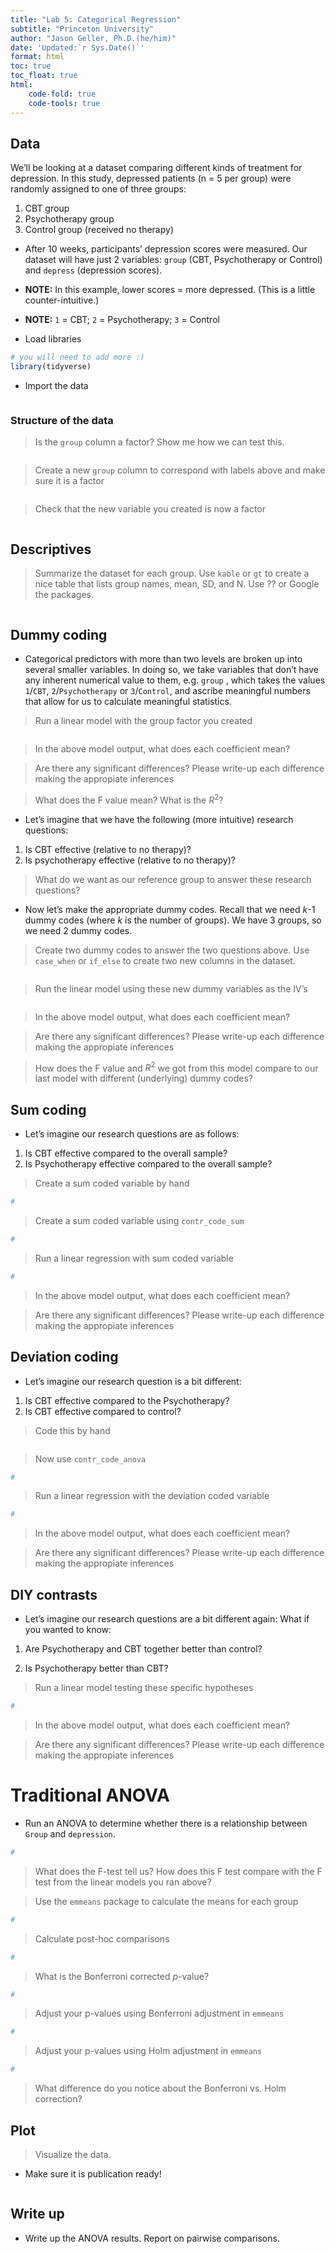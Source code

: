 ```yaml
---
title: "Lab 5: Categorical Regression"
subtitle: "Princeton University"
author: "Jason Geller, Ph.D.(he/him)"
date: 'Updated:`r Sys.Date()`'
format: html
toc: true
toc_float: true
html:
    code-fold: true
    code-tools: true
---
```


## Data

We'll be looking at a dataset comparing different kinds of treatment for depression. In this study, depressed patients (n = 5 per group) were randomly assigned to one of three groups:

1.	CBT group 
2.	Psychotherapy group 
3.	Control group (received no therapy) 

- After 10 weeks, participants' depression scores were measured. Our dataset will have just 2 variables: `group` (CBT, Psychotherapy or Control) and `depress` (depression scores). 

* **NOTE:** In this example, lower scores = more depressed. (This is a little counter-intuitive.)

* **NOTE:**
`1` = CBT; 
`2` = Psychotherapy;
`3` = Control

- Load libraries

```r
# you will need to add more :)
library(tidyverse)

```

- Import the data

```r

```

### Structure of the data

> Is the `group` column a factor? Show me how we can test this. 

```r

```

> Create a new  `group` column to correspond with labels above and make sure it is a factor

```r

```

> Check that the new variable you created is now a factor

```r

```

## Descriptives

> Summarize the dataset for each group. Use `kable` or `gt`  to create a nice table that lists group names, mean, SD, and N. Use ?? or Google the packages. 

```r

```

## Dummy coding

- Categorical predictors with more than two levels are broken up into several smaller variables. In doing so, we take variables that don't have any inherent numerical value to them, e.g. `group` , which takes the values `1`/`CBT`, `2`/`Psychotherapy` or `3`/`Control`, and ascribe meaningful numbers that allow for us to calculate meaningful statistics.

>  Run a linear model with the group factor you created

```r

```

> In the above model output, what does each coefficient mean?

> Are there any significant differences? Please write-up each difference making the appropiate inferences 

> What does the F value mean? What is the $R^2$?  

- Let's imagine that we have the following (more intuitive) research questions:

1. Is CBT effective (relative to no therapy)? 
2. Is psychotherapy effective (relative to no therapy)? 

>  What do we want as our reference group to answer these research questions?

- Now let's make the appropriate dummy codes. Recall that we need *k*-1 dummy codes (where *k* is the number of groups). We have 3 groups, so we need 2 dummy codes. 
 
> Create two dummy codes to answer the two questions above. Use `case_when` or `if_else` to create two new columns in the dataset. 

```r

```

> Run the linear model using these new dummy variables as the IV's

```r

```

> In the above model output, what does each coefficient mean?

> Are there any significant differences? Please write-up each difference making the appropiate inferences 

> How does the F value and $R^2$ we got from this model compare to our last model with different (underlying) dummy codes? 

## Sum coding

- Let's imagine our research questions are as follows:

1. Is CBT effective compared to the overall sample?
2. Is Psychotherapy effective compared to the overall sample?

> Create a sum coded variable by hand

```r
#

```

> Create a sum coded variable using `contr_code_sum`

```r
#

```

> Run a linear regression with sum coded variable

```r
#

```

> In the above model output, what does each coefficient mean?

> Are there any significant differences?  Please write-up each difference making the appropiate inferences


## Deviation coding

- Let's imagine our research question is a bit different: 

1. Is CBT effective compared to the Psychotherapy? 
2. Is CBT effective compared to control? 

> Code this by hand

```r



```

> Now use `contr_code_anova`

```r
#

```


> Run a linear regression with the deviation coded variable

```r
#

```

> In the above model output, what does each coefficient mean?

> Are there any significant differences?  Please write-up each difference making the appropiate inferences

## DIY contrasts

- Let's imagine our research questions are a bit different again:  What if you wanted to know: 

1. Are Psychotherapy and CBT together better than control?

2. Is Psychotherapy better than CBT?

> Run a linear model testing these specific hypotheses

```r
#

```

> In the above model output, what does each coefficient mean?

> Are there any significant differences?  Please write-up each difference making the appropiate inferences

# Traditional ANOVA 

- Run an ANOVA to determine whether there is a relationship between `Group` and `depression`.

```r
#

```

> What does the F-test tell us? How does this F test compare with the F test from the linear models you ran above?

> Use the `emmeans` package to calculate the means for each group

```r
#

```

> Calculate post-hoc comparisons

```r
#

```

> What is the Bonferroni corrected *p*-value?

```r
#

```

> Adjust your p-values using Bonferroni adjustment in `emmeans`

```r
#

```


> Adjust your p-values using Holm adjustment in `emmeans`

```r
#

```


> What difference do you notice about the Bonferroni vs. Holm correction? 

## Plot

>  Visualize the data.

- Make sure it is publication ready! 

```r


```

## Write up

- Write up the ANOVA results. Report on pairwise comparisons. 


